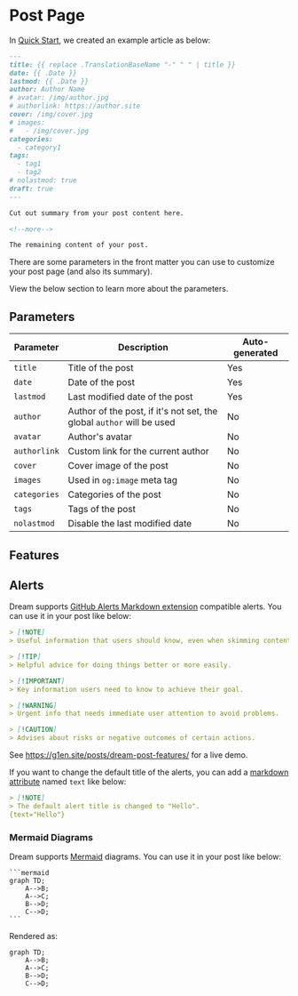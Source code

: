 # Post Page

In [Quick Start](/), we created an example article as below:

```md
---
title: {{ replace .TranslationBaseName "-" " " | title }}
date: {{ .Date }}
lastmod: {{ .Date }}
author: Author Name
# avatar: /img/author.jpg
# authorlink: https://author.site
cover: /img/cover.jpg
# images:
#   - /img/cover.jpg
categories:
  - category1
tags:
  - tag1
  - tag2
# nolastmod: true
draft: true
---

Cut out summary from your post content here.

<!--more-->

The remaining content of your post.
```

There are some parameters in the front matter you can use to customize your post page (and also its summary).

View the below section to learn more about the parameters.

## Parameters

| Parameter    | Description                                                           | Auto-generated |
| ------------ | --------------------------------------------------------------------- | -------------- |
| `title`      | Title of the post                                                     | Yes            |
| `date`       | Date of the post                                                      | Yes            |
| `lastmod`    | Last modified date of the post                                        | Yes            |
| `author`     | Author of the post, if it's not set, the global `author` will be used | No             |
| `avatar`     | Author's avatar                                                       | No             |
| `authorlink` | Custom link for the current author                                    | No             |
| `cover`      | Cover image of the post                                               | No             |
| `images`     | Used in `og:image` meta tag                                           | No             |
| `categories` | Categories of the post                                                | No             |
| `tags`       | Tags of the post                                                      | No             |
| `nolastmod`  | Disable the last modified date                                        | No             |

## Features

## Alerts

Dream supports [GitHub Alerts Markdown extension](https://github.blog/changelog/2023-12-14-new-markdown-extension-alerts-provide-distinctive-styling-for-significant-content/) compatible alerts. You can use it in your post like below:

```md
> [!NOTE]
> Useful information that users should know, even when skimming content.

> [!TIP]
> Helpful advice for doing things better or more easily.

> [!IMPORTANT]
> Key information users need to know to achieve their goal.

> [!WARNING]
> Urgent info that needs immediate user attention to avoid problems.

> [!CAUTION]
> Advises about risks or negative outcomes of certain actions.
```

See https://g1en.site/posts/dream-post-features/ for a live demo.

If you want to change the default title of the alerts, you can add a
[markdown attribute](https://gohugo.io/content-management/markdown-attributes/)
named `text` like below:

```md
> [!NOTE]
> The default alert title is changed to "Hello".
{text="Hello"}
```

### Mermaid Diagrams

Dream supports [Mermaid](https://mermaid.js.org/) diagrams. You can use it in your post like below:

````mdx filename="Markdown"
```mermaid
graph TD;
    A-->B;
    A-->C;
    B-->D;
    C-->D;
```
````

Rendered as:

```mermaid
graph TD;
    A-->B;
    A-->C;
    B-->D;
    C-->D;
```

